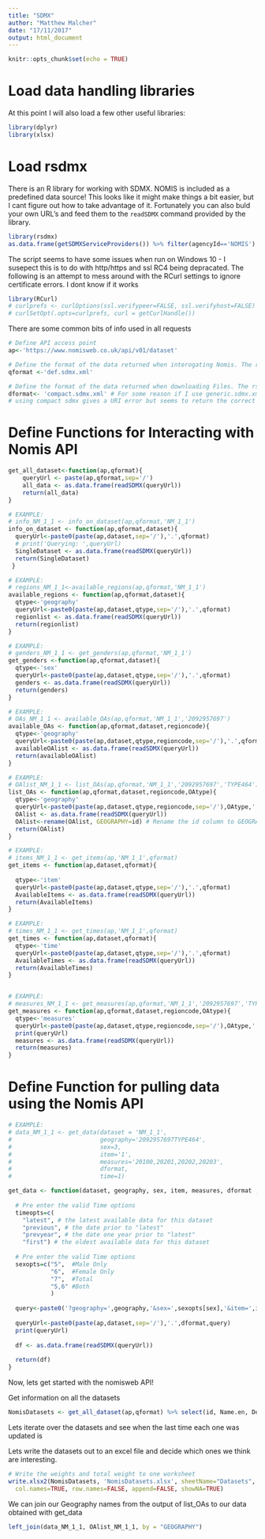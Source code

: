 ```yaml
---
title: "SDMX"
author: "Matthew Malcher"
date: "17/11/2017"
output: html_document
---
```


```r
knitr::opts_chunk$set(echo = TRUE)
```

# Load data handling libraries
At this point I will also load a few other useful libraries:
```r
library(dplyr)
library(xlsx)
```

#  Load rsdmx
There is an R library for working with SDMX. NOMIS is included as a predefined data source! This looks like it might make things a bit easier, but I cant figure out how to take advantage of it. Fortunately you can also buld your own URL's and feed them to the `readSDMX` command provided by the library.
```r
library(rsdmx)
as.data.frame(getSDMXServiceProviders()) %>% filter(agencyId=='NOMIS')
```

The script seems to have some issues when run on Windows 10 - I susepect this is to do with http/https and ssl RC4 being depracated. The following is an attempt to mess around with the RCurl settings to ignore certificate errors. I dont know if it works 
```r
library(RCurl)
# curlprefs <- curlOptions(ssl.verifypeer=FALSE, ssl.verifyhost=FALSE)
# curlSetOpt(.opts=curlprefs, curl = getCurlHandle())
```

There are some common bits of info used in all requests 
```r
# Define API access point
ap<-'https://www.nomisweb.co.uk/api/v01/dataset' 

# Define the format of the data returned when interogating Nomis. The rsdmx package allows SMDX in XML format to be read into data frames.
qformat <-'def.sdmx.xml'

# Define the format of the data returned when downloading Files. The rsdmx package allows SMDX in XML format to be read into data frames.
dformat<- 'compact.sdmx.xml' # For some reason if I use generic.sdmx.xml I get back partial XML files?
# using compact sdmx gives a URI error but seems to return the correct data

```


# Define Functions for Interacting with Nomis API

```r
get_all_dataset<-function(ap,qformat){
    queryUrl <- paste(ap,qformat,sep='/')
    all_data <- as.data.frame(readSDMX(queryUrl))
    return(all_data)
}

# EXAMPLE:
# info_NM_1_1 <- info_on_dataset(ap,qformat,'NM_1_1')
info_on_dataset <- function(ap,qformat,dataset){
  queryUrl<-paste0(paste(ap,dataset,sep='/'),'.',qformat)
  # print('Querying: ',queryUrl)
  SingleDataset <- as.data.frame(readSDMX(queryUrl))
  return(SingleDataset)
 }

# EXAMPLE:
# regions_NM_1_1<-available_regions(ap,qformat,'NM_1_1')
available_regions <- function(ap,qformat,dataset){
  qtype<-'geography'
  queryUrl<-paste0(paste(ap,dataset,qtype,sep='/'),'.',qformat)
  regionlist <- as.data.frame(readSDMX(queryUrl))
  return(regionlist)
}

# EXAMPLE:
# genders_NM_1_1 <- get_genders(ap,qformat,'NM_1_1')
get_genders <-function(ap,qformat,dataset){
  qtype<-'sex'
  queryUrl<-paste0(paste(ap,dataset,qtype,sep='/'),'.',qformat)
  genders <- as.data.frame(readSDMX(queryUrl))
  return(genders)
}

# EXAMPLE:
# OAs_NM_1_1 <- available_OAs(ap,qformat,'NM_1_1','2092957697')
available_OAs <- function(ap,qformat,dataset,regioncode){
  qtype<-'geography'
  queryUrl<-paste0(paste(ap,dataset,qtype,regioncode,sep='/'),'.',qformat)
  availableOAlist <- as.data.frame(readSDMX(queryUrl))
  return(availableOAlist)
}

# EXAMPLE:
# OAlist_NM_1_1 <- list_OAs(ap,qformat,'NM_1_1','2092957697','TYPE464')
list_OAs <- function(ap,qformat,dataset,regioncode,OAtype){
  qtype<-'geography'
  queryUrl<-paste0(paste(ap,dataset,qtype,regioncode,sep='/'),OAtype,'.',qformat)
  OAlist <- as.data.frame(readSDMX(queryUrl))
  OAlist<-rename(OAlist, GEOGRAPHY=id) # Rename the id column to GEOGRAPHY to match output of 
  return(OAlist)
}

# EXAMPLE:
# items_NM_1_1 <- get_items(ap,'NM_1_1',qformat)
get_items <- function(ap,dataset,qformat){
  
  qtype<-'item'
  queryUrl<-paste0(paste(ap,dataset,qtype,sep='/'),'.',qformat)
  AvailableItems <- as.data.frame(readSDMX(queryUrl))
  return(AvailableItems)
}

# EXAMPLE:
# times_NM_1_1 <- get_times(ap,'NM_1_1',qformat)
get_times <- function(ap,dataset,qformat){
  qtype<-'time'
  queryUrl<-paste0(paste(ap,dataset,qtype,sep='/'),'.',qformat)
  AvailableTimes <- as.data.frame(readSDMX(queryUrl))
  return(AvailableTimes)
}


# EXAMPLE:
# measures_NM_1_1 <- get_measures(ap,qformat,'NM_1_1','2092957697','TYPE464')
get_measures <- function(ap,qformat,dataset,regioncode,OAtype){
  qtype<-'measures'
  queryUrl<-paste0(paste(ap,dataset,qtype,regioncode,sep='/'),OAtype,'.',qformat)
  print(queryUrl)
  measures <- as.data.frame(readSDMX(queryUrl))
  return(measures)
}

```

# Define Function for pulling data using the Nomis API

```r

# EXAMPLE:
# data_NM_1_1 <- get_data(dataset = 'NM_1_1', 
#                         geography='2092957697TYPE464', 
#                         sex=3,
#                         item='1', 
#                         measures='20100,20201,20202,20203',
#                         dformat,
#                         time=1)

get_data <- function(dataset, geography, sex, item, measures, dformat , time){
  
  # Pre enter the valid Time options
  timeopts=c(
    "latest", # the latest available data for this dataset
    "previous", # the date prior to "latest"
    "prevyear", # the date one year prior to "latest"
    "first") # the oldest available data for this dataset
  
  # Pre enter the valid Time options
  sexopts=c("5",  #Male Only
            "6",  #Female Only
            "7",  #Total
            "5,6" #Both
            )
  
  query<-paste0('?geography=',geography,'&sex=',sexopts[sex],'&item=',item,'&measures=',measures,'&time=', timeopts[time])
  
  queryUrl<-paste0(paste(ap,dataset,sep='/'),'.',dformat,query)
  print(queryUrl)
  
  df <- as.data.frame(readSDMX(queryUrl))
  
  return(df)
}
```

Now, lets get started with the nomisweb API!

Get information on all the datasets
```r
NomisDatasets <- get_all_dataset(ap,qformat) %>% select(id, Name.en, Description.en)
```


Lets iterate over the datasets and see when the last time each one was updated is

Lets write the datasets out to an excel file and decide which ones we think are interesting.
```r
# Write the weights and total weight to one worksheet
write.xlsx2(NomisDatasets, 'NomisDatasets.xlsx', sheetName="Datasets", 
  col.names=TRUE, row.names=FALSE, append=FALSE, showNA=TRUE)
```


We can join our Geography names from the output of list_OAs to our data obtained with get_data
```r
left_join(data_NM_1_1, OAlist_NM_1_1, by = "GEOGRAPHY")
```

